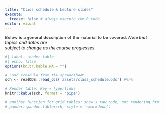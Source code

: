 ```yaml
---
title: "Class schedule & Lecture slides"
execute:
  freeze: false # always execute the R code
editor: visual
---
```


Below is a general description of the material to be covered. *Note that topics and dates are\
subject to change as the course progresses*.

```r
#| label: render-table
#| echo: false
options(knitr.kable.NA = "")

# Load schedule from the spreadsheet
sch <- readODS::read_ods('assets/class_schedule.ods') #%>% 

# Render table: Key = hyperlinks
knitr::kable(sch, format = 'pipe')

# another function for grid_tables: show's raw code, not rendering html :(
# pander::pandoc.table(sch, style = 'rmarkdown')

```
